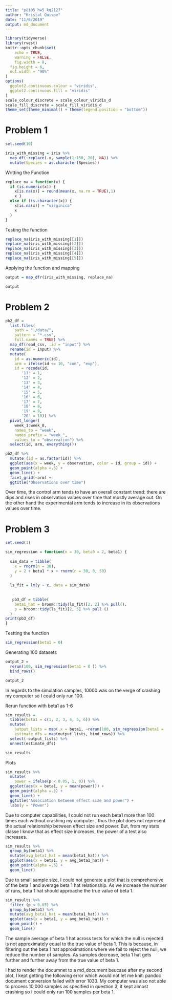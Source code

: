 ```yaml
---
title: "p8105_hw5_kq2127"
author: "Kristal Quispe"
date: "11/6/2019"
output: md_document
---
```


```r
library(tidyverse)
library(rvest)
knitr::opts_chunk$set(
	echo = TRUE,
	warning = FALSE,
	fig.width = 8, 
  fig.height = 6,
  out.width = "90%"
)
options(
  ggplot2.continuous.colour = "viridis",
  ggplot2.continuous.fill = "viridis"
)
scale_colour_discrete = scale_colour_viridis_d
scale_fill_discrete = scale_fill_viridis_d
theme_set(theme_minimal() + theme(legend.position = "bottom"))
```

# Problem 1

```r
set.seed(10)

iris_with_missing = iris %>% 
  map_df(~replace(.x, sample(1:150, 20), NA)) %>%
  mutate(Species = as.character(Species))

```


Writting the Function
```r
replace_na = function(x) {
  if (is.numeric(x)) {
    x[is.na(x)] = round(mean(x, na.rm = TRUE),1)
    x }
  else if (is.character(x)) {
    x[is.na(x)] = "virginica"
    x
  }
}
```


Testing the function
```r
replace_na(iris_with_missing[[1]])
replace_na(iris_with_missing[[2]])
replace_na(iris_with_missing[[3]])
replace_na(iris_with_missing[[4]])
replace_na(iris_with_missing[[5]])
```

Applying the function and mapping
```r
output = map_dfr(iris_with_missing, replace_na)

output
```

# Problem 2

```r
pb2_df = 
  list.files(
    path = "./data/",
    pattern = "*.csv",
    full.names = TRUE) %>% 
  map_df(read_csv, .id = "input") %>% 
  rename(id = input) %>% 
  mutate(
    id = as.numeric(id),
    arm = ifelse(id <= 10, "con", "exp"),
    id = recode(id,
       '11' = 1,
       '12' = 2,
       '13' = 3,
       '14' = 4,
       '15' = 5,
       '16' = 6,
       '17' = 7,
       '18' = 8,
       '19' = 9,
       '20' = 10)) %>% 
  pivot_longer(
    week_1:week_8,
    names_to = "week",
    names_prefix = "week_",
    values_to = "observation") %>%
  select(id, arm, everything())

pb2_df %>% 
  mutate (id = as.factor(id)) %>% 
  ggplot(aes(x = week, y = observation, color = id, group = id)) + 
  geom_point(alpha =.5) +
  geom_line() +
  facet_grid(~arm) +
  ggtitle("Observations over time") 


```
Over time, the control arm tends to have an overall constant trend: there are dips and rises in observation values over time that mostly average out. On the other hand the experimental arm tends to increase in its observations values over time. 


# Problem 3



```r
set.seed(1)

sim_regression = function(n = 30, beta0 = 2, beta1) {
  
  sim_data = tibble(
    x = rnorm(n = 30),
    y = 2 + beta1 * x + rnorm(n = 30, 0, 50)
  )
  
  ls_fit = lm(y ~ x, data = sim_data)
  
  
   pb3_df = tibble(
    beta1_hat = broom::tidy(ls_fit)[2, 2] %>% pull(),
    p = broom::tidy(ls_fit)[2, 5] %>% pull ()
  )
print(pb3_df)
}

```


Testting the function
```r
sim_regression(beta1 = 0)
```


Generating 100 datasets
```r
output_2 = 
  rerun(100, sim_regression(beta1 = 0 )) %>% 
  bind_rows()

output_2

```

In regards to the simulation samples, 10000 was on the verge of crashing my computer so I could only run 100.


Rerun function with beta1 as 1-6
```r
sim_results = 
  tibble(beta1 = c(1, 2, 3, 4, 5, 6)) %>% 
  mutate(
    output_lists = map(.x = beta1, ~rerun(100, sim_regression(beta1 = .x))),
    estimate_dfs = map(output_lists, bind_rows)) %>% 
  select(-output_lists) %>% 
  unnest(estimate_dfs)

sim_results
```

Plots
```r
sim_results %>% 
  mutate(
    power = ifelse(p < 0.05, 1, 0)) %>% 
  ggplot(aes(x = beta1, y = mean(power))) + 
  geom_point(alpha =.5) +
  geom_line() +
  ggtitle("Association between effect size and power") +
  labs(y = "Power")

```

Due to computer capabilities, I could not run each beta1 more than 100 times each without crashing my computer , thus the plot does not represent the actual relationship between effect size and power. But, from my stats classe I know that as effect size increases, the power of a test also increases. 

 
```r
sim_results %>% 
  group_by(beta1) %>% 
  mutate(avg_beta1_hat = mean(beta1_hat)) %>% 
  ggplot(aes(x = beta1, y = avg_beta1_hat)) + 
  geom_point(alpha =.5) +
  geom_line() 
```

Due to small sample size, I could not generate a plot that is comprehensive of the beta 1 and  average beta 1 hat relationship. As we increase the number of runs, beta 1 hat should approache the true value of beta 1.


```r
sim_results %>% 
  filter (p < 0.05) %>% 
  group_by(beta1) %>% 
  mutate(avg_beta1_hat = mean(beta1_hat)) %>% 
  ggplot(aes(x = beta1, y = avg_beta1_hat)) + 
  geom_point() +
  geom_line()
```

The sample average of beta 1 hat across tests for which the null is rejected is not approximately equal to the true value of beta 1. This is because, in filtering out the beta 1 hat approximations where we fail to reject the null, we reduce the number of samples. As samples decrease, beta 1 hat gets further and further away from the true value of beta 1. 

I had to render the documnet to a md_document beucase after my second plot, I kept getting the following error which would not let me knit: pandoc document conversion failed with error 1033. My computer was also not able to process 10,000 samples as specified in question 3, it kept almost crashing so I could only run 100 samples per beta 1. 
